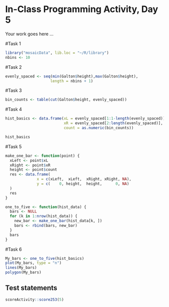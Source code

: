 # In-Class Programming Activity, Day 5

Your work goes here ...


#Task 1
```r
library("mosaicData", lib.loc = "~/R/library")
nbins <- 10
```
#Task 2
```r
evenly_spaced <- seq(min(Galton$height),max(Galton$height), 
                    length = nbins + 1)
```

#Task 3
```r
bin_counts <- table(cut(Galton$height, evenly_spaced))
```

#Task 4
```r
hist_basics <- data.frame(xL = evenly_spaced[1:1-length(evenly_spaced)],
                          xR = evenly_spaced[2:length(evenly_spaced)], 
                          count = as.numeric(bin_counts))

hist_basics
```

#Task 5
```r
make_one_bar <- function(point) {
  xLeft <- point$xL
  xRight <- point$xR
  height <- point$count
  res <- data.frame(
              x = c(xLeft,  xLeft,  xRight, xRight, NA),
              y = c(    0, height,  height,      0, NA)
  )
  res
}

one_to_five <- function(hist_data) {
  bars <- NULL
  for (k in 1:nrow(hist_data)) {
    new_bar <- make_one_bar(hist_data[k, ])
    bars <- rbind(bars, new_bar)
  }
  bars
}
```

#Task 6
```r
My_bars <- one_to_five(hist_basics)
plot(My_bars, type = "n")
lines(My_bars)
polygon(My_bars)
```
## Test statements

```r
scoreActivity::score253(5)
```